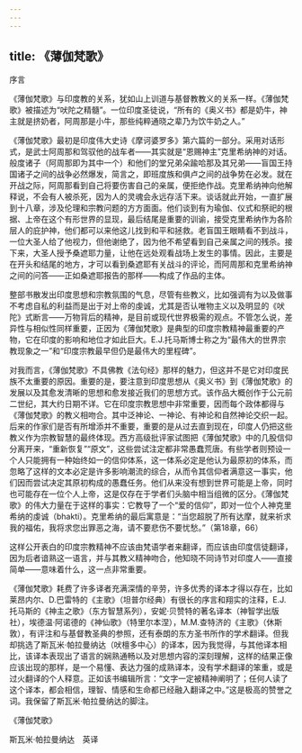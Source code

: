 ```yaml
---
---
---
```

title: 《薄伽梵歌》
---




序言


《薄伽梵歌》与印度教的关系，犹如山上训道与基督教教义的关系一样。《薄伽梵歌》被描述为“吠陀之精髓”。一位印度圣徒说，“所有的《奥义书》都是奶牛，神主就是挤奶者，阿周那是小牛，那些纯粹通晓之辈乃为饮牛奶之人。”

《薄伽梵歌》最初是印度伟大史诗《摩诃婆罗多》第六篇的一部分。采用对话形式，是武士阿周那和驾驭他的战车者——其实就是“恩赐神主”克里希纳神的对话。般度诸子（阿周那即为其中一个）和他们的堂兄弟朵踰哈那及其兄弟——盲国王持国诸子之间的战争必然爆发，简言之，即班度族和俱卢之间的战争势在必发。就在开战之际，阿周那看到自己将要伤害自己的亲属，便拒绝作战。克里希纳神向他解释说，不会有人被杀死，因为人的灵魂会永远存活下来。谈话就此开始，一直扩展到十八章，涉及伦理和宗教问题的方方面面。他们谈到有为瑜伽、仪式和祭祀的根据、上帝在这个有形世界的显现，最后结尾是重要的训谕，接受克里希纳作为各阶层人的庇护神，他们都可以来他这儿找到和平和拯救。老盲国王眼睛看不到战斗，一位大圣人给了他视力，但他谢绝了，因为他不希望看到自己亲属之间的残杀。接下来，大圣人授予桑遮耶力量，让他在远处观看战场上发生的事情。因此，主要是在开头和结尾的地方，才可以看到桑遮耶有关战斗的评论，而阿周那和克里希纳神之间的问答——正如桑遮耶报告的那样——构成了作品的主体。

整部书散发出印度思想和宗教氛围的气息，尽管有些教义，比如强调有为以及做事不考虑自私的利益而是出于对上帝的虔诚，尤其是否认唯物主义以及明显的《吠陀》式断言——万物背后的精神，是目前或现代世界极需的观点。不管怎么说，差异性与相似性同样重要，正因为《薄伽梵歌》是典型的印度宗教精神最重要的产物，它在印度的影响和地位才如此巨大。E.J.托马斯博士称之为“最伟大的世界宗教现象之一”和“印度宗教最早但仍是最伟大的里程碑”。

对我而言，《薄伽梵歌》不具佛教《法句经》那样的魅力，但这并不是它对印度民族不太重要的原因。重要的是，要注意到印度思想从《奥义书》到《薄伽梵歌》的发展以及其愈发清晰的思想和愈发接近我们的思想方式。该作品大概创作于公元前二世纪，其大约日期不详。它在印度宗教思想中非常重要，因而每个政体都得与《薄伽梵歌》的教义相吻合。其中泛神论、一神论、有神论和自然神论交织一起。后来的作家们是否有所增添并不重要，重要的是从过去直到现在，印度人仍把这些教义作为宗教智慧的最终体现。西方高级批评家试图把《薄伽梵歌》中的几股信仰分离开来，“重新恢复”“原文”，这些尝试注定都非常愚蠢荒唐。有些学者则预设一个人只能拥有一种始终如一的信仰体系，这一体系必定是他认为最原初的体系，而忽略了这样的文本必定是许多影响潮流的综合，从而令其信仰者满意这一事实，他们因而尝试决定其原初构成的愚蠢任务。他们从来没有想到世界可能是上帝，同时也可能存在一位个人上帝，这是仅存在于学者们头脑中相当组微的区分。《薄伽梵歌》的伟大力量在于这样的事实：它教导了一个“爱的信仰”，即对一位个人神克里希纳的虔诚（bhakti）。克里希纳的最后寓意是：“当您超脱了所有达摩，就来祈求我的福佑，我将求您出罪恶之海，请不要悲伤不要忧愁。”（第18章，66）

这样公开表白的印度宗教精神不应该由梵语学者来翻译，而应该由印度信徒翻译，因为后者谙熟这一语言，并与其教义精神吻合，他知晓不同诗节对印度人——直接简单——意味着什么，这一点非常重要。

《薄伽梵歌》耗费了许多译者充满深情的辛劳，许多优秀的译本才得以存在，比如莱昂内尔、D.巴雷特的《主歌》（坦普尔经典）有很长的序言和翔实的注释，E.J.托马斯的《神主之歌》（东方智慧系列），安妮·贝赞特的著名译本（神智学出版社），埃德温·阿诺德的《神仙歌》（特里尔本涅），M.M.查特济的《主歌》（休斯敦），有评注和与基督教圣典的参照，还有泰朗的东方圣书所作的学术翻译。但我却挑选了斯瓦米·帕拉曼纳达（吠檀多中心）的译本，因为我觉得，与其他译本相比，该译本表现出了语言的娴熟通畅以及对思想内容的深刻理解，这样的结果正像应该出现的那样，是一个易懂、表达力强的成熟译本，没有学术翻译的笨重，或是过火翻译的个人释意。正如该书编辑所言：“文字一定被精神阐明了；任何人读了这个译本，都会相信，理智、情感和生命都已经融入翻译之中。”这是极高的赞誉之词。我保留了斯瓦米·帕拉曼纳达的脚注。





《薄伽梵歌》


斯瓦米·帕拉曼纳达　英译
